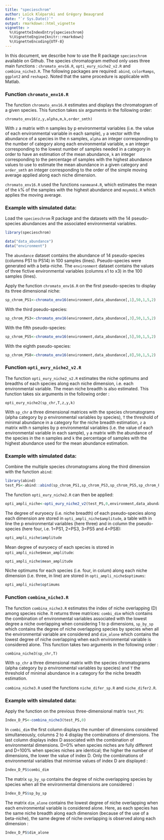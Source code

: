 ```yaml
---
title: "specieschrom"
author: Loïck Kléparski and Grégory Beaugrand
date: "`r Sys.Date()`"
output: rmarkdown::html_vignette
vignette: >
  %\VignetteIndexEntry{specieschrom}
  %\VignetteEngine{knitr::rmarkdown}
  %\VignetteEncoding{UTF-8}
---
```


In this document, we describe how to use the R package `specieschrom` available on Github. The species chromatogram method only uses three main functions : `chromato_env16.R`, `opti_eury_niche2_v2.R` and `combina_niche3.R`. The following packages are required: `abind`, `colorRamps`, `ggplot2` and `reshape2`. Noted that the same procedure is applicable with Matlab.

### Function `chromato_env16.R`
The function `chromato_env16.R` estimates and displays the chromatogram of a given species. This function takes six arguments in the following order:
```{}
chromato_env16(z,y,alpha,m,k,order_smth)
```
With `z` a matrix with n samples by p environmental variables (i.e. the value of each environmental variable in each sample), `y` a vector with the abundance of a species in the n samples, `alpha` an integer corresponding to the number of category along each environmental variable, `m` an integer corresponding to the lowest number of samples needed in a category in order to have an estimation of the mean abundance, `k` an integer corresponding to the percentage of samples with the highest abundance values to use to estimate the mean abundance in a given category and `order_smth` an integer corresponding to the order of the simple moving average applied along each niche dimension. 

`chromato_env16.R` used the functions `nanmean4.R`, which estimates the mean of the `k`% of the samples with the highest abundance and `moymob1.R` which applies the moving average.

### Example with simulated data: 
Load the `specieschrom` R package and the datasets with the 14 pseudo-species abundances and the associated environmental variables.

```r
library(specieschrom)

data("data_abundance")
data("environment")
```
The `abundance` dataset contains the abundance of 14 pseudo-species (columns PS1 to PS14) in 100 samples (lines). Pseudo-species were generated with a beta-niche. The `environment` dataset contains the values of three fictive environmental variables (columns x1 to x3) in the 100 samples (lines). 

Apply the function `chromato_env16.R` on the first pseudo-species to display its three dimensional niche:
```r
sp_chrom_PS1<-chromato_env16(environment,data_abundance[,1],50,1,5,2)
```

With the third pseudo-species:
```r
sp_chrom_PS3<-chromato_env16(environment,data_abundance[,3],50,1,5,2)
```

With the fifth pseudo-species:
```r
sp_chrom_PS5<-chromato_env16(environment,data_abundance[,5],50,1,5,2)
```

With the eighth pseudo-species:
```r
sp_chrom_PS8<-chromato_env16(environment,data_abundance[,8],50,1,5,2)
```

### Function `opti_eury_niche2_v2.R`
The function `opti_eury_niche2_v2.R` estimates the niche optimums and breadths of each species along each niche dimension, i.e. each environmental variable. The mean niche breadth is also estimated. This function takes six arguments in the following order : 
```{}
opti_eury_niche2(sp_chr,T,z,y,k)
```
With `sp_chr` a three dimensional matrices with the species chromatograms (alpha category by p environmental variables by species), `T` the threshold of minimal abundance in a category for the niche breadth estimation, `z` a matrix with n samples by p environmental variables (i.e. the value of each environmental variable in each sample), `y` a matrix with the abundance of the species in the n samples and `k` the percentage of samples with the highest abundance used for the mean abundance estimation. 

### Example with simulated data: 

Combine the multiple species chromatograms along the third dimension with the function `abind`: 
```r
library(abind)
test_PS<-abind::abind(sp_chrom_PS1,sp_chrom_PS3,sp_chrom_PS5,sp_chrom_PS8,along=3)
```

The function `opti_eury_niche2.R` can then be applied:
```r
opti_ampli_niche<-opti_eury_niche2_v2(test_PS,0,environment,data_abundance[,c(1,3,5,8)],5)

```

The degree of euryoecy (i.e. niche breadth) of each pseudo-species along each dimension are stored in `opti_ampli_niche$amplitude`, a table with in line the p environmental variables (here three) and in column the pseudo-species (here four, i.e. 1=PS1, 2=PS3, 3=PS5 and 4=PS8):
```r
opti_ampli_niche$amplitude

```

Mean degree of euryoecy of each species is stored in `opti_ampli_niche$mean_amplitude`:
```r
opti_ampli_niche$mean_amplitude

```

Niche optimums for each species (i.e. four, in colum) along each niche dimension (i.e. three, in line) are stored in `opti_ampli_niche$optimums`:
```r
opti_ampli_niche$optimums

```

### Function `combina_niche3.R`

The function `combina_niche3.R` estimates the index of niche overlapping (D) among species niche. It returns three matrices: `combi_dim` which contains the combination of environmental variables associated with the lowest degree a niche overlapping when considering 1 to p dimensions, `sp_by_sp` which contains the degree of niche overlapping species by species when all the environmental variable are considered and `dim_alone` which contains the lowest degree of niche overlapping when each environmental variable is considered alone. This function takes two arguments in the following order : 
```{}
combina_niche3(sp_chr,T)
```
With `sp_chr` a three dimensional matrix with the species chromatograms (alpha category by p environmental variables by species) and `T` the threshold of minimal abundance in a category for the niche breadth estimation.

`combina_niche3.R` used the functions `niche_difer_sp.R` and `niche_difer2.R`.

### Example with simulated data: 

Apply the function on the previous three-dimensional matrix `test_PS`:
```r
Index_D_PS<-combina_niche3(test_PS,0)
```

In `combi_dim` the first column displays the number of dimensions considered simultaneously, columns 2 to 4 display the combinations of dimensions. The last column displays index D associated with the combination of environmental dimensions. D=0% when species niches are fully different and D=100% when species niches are identical; the higher the number of dimensions, the lower the value of index D. Only the combinations of environmental variables that minimise values of index D are displayed :
```r
Index_D_PS$combi_dim
```

The matrix `sp_by_sp` contains the degree of niche overlapping species by species when all the environmental dimensions are considered :
```r
Index_D_PS$sp_by_sp
```

The matrix `dim_alone` contains the lowest degree of niche overlapping when each environmental variable is considered alone. Here, as each species has the same niche breadth along each dimension (because of the use of a beta-niche), the same degree of niche overlapping is observed along each dimension :
```r
Index_D_PS$dim_alone
```

